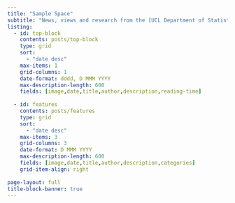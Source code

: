 ```yaml
---
title: "Sample Space"
subtitle: "News, views and research from the [UCL Department of Statistical Science](https://ucl.ac.uk/statistics)"
listing: 
  - id: top-block
    contents: posts/top-block
    type: grid
    sort: 
      - "date desc"
    max-items: 1
    grid-columns: 1
    date-format: dddd, D MMM YYYY
    max-description-length: 600
    fields: [image,date,title,author,description,reading-time]
    
  - id: features
    contents: posts/features
    type: grid
    sort: 
      - "date desc"
    max-items: 3
    grid-columns: 3
    date-format: D MMM YYYY
    max-description-length: 600
    fields: [image,date,title,author,description,categories]
    grid-item-align: right
  
page-layout: full
title-block-banner: true
---
```


:::: {.content-block}
::: {#top-block}
:::
::::


::: {#features}
:::


